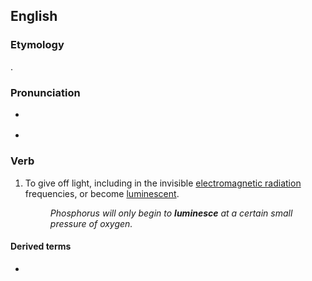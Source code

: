 ==English==

===Etymology===
{{back-form|en|luminescent}}.

===Pronunciation===
* {{a|US}} {{IPA|/lumɪˈnɛs/|lang=en}}
* {{rhymes|ɛs|lang=en}}

===Verb===
{{en-verb|luminesc}}

# {{lb|en|intransitive}} To give off light, including in the invisible [[electromagnetic radiation]] frequencies, or become [[luminescent]].
#: ''Phosphorus will only begin to '''luminesce''' at a certain small pressure of oxygen.''

====Derived terms====
* {{l|en|bioluminesce}}